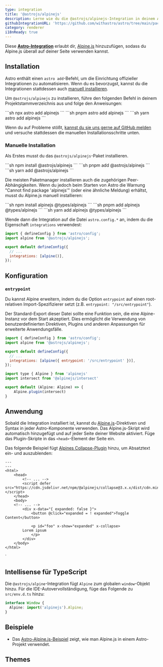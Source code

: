 ```yaml
---
type: integration
title: '@astrojs/alpinejs'
description: Lerne wie du die @astrojs/alpinejs-Integration in deinem Astro-Projekt verwendest.
githubIntegrationURL: 'https://github.com/withastro/astro/tree/main/packages/integrations/alpinejs/'
category: renderer
i18nReady: true
---
```


Diese **[Astro-Integration][astro-integration]** erlaubt dir, [Alpine.js](https://alpinejs.dev/) hinzuzufügen, sodass du Alpine.js überall auf deiner Seite verwenden kannst.

## Installation

Astro enthält einen `astro add`-Befehl, um die Einrichtung offizieller Integrationen zu automatisieren. Wenn du es bevorzugst, kannst du die Integrationen stattdessen auch [manuell installieren](#manuelle-installation).

Um `@astrojs/alpinejs` zu installieren, führe den folgenden Befehl in deinem Projektstamm&shy;verzeichnis aus und folge den Anweisungen:

<PackageManagerTabs>
  <Fragment slot="npm">
    ```sh
    npx astro add alpinejs
    ```
  </Fragment>
  <Fragment slot="pnpm">
    ```sh
    pnpm astro add alpinejs
    ```
  </Fragment>
  <Fragment slot="yarn">
    ```sh
    yarn astro add alpinejs
    ```
  </Fragment>
</PackageManagerTabs>

Wenn du auf Probleme stößt, [kannst du sie uns gerne auf GitHub melden](https://github.com/withastro/astro/issues) und versuche stattdessen die manuellen Installationsschritte unten.

### Manuelle Installation

Als Erstes musst du das `@astrojs/alpinejs`-Paket installieren.

<PackageManagerTabs>
  <Fragment slot="npm">
    ```sh
    npm install @astrojs/alpinejs
    ```
  </Fragment>
  <Fragment slot="pnpm">
    ```sh
    pnpm add @astrojs/alpinejs
    ```
  </Fragment>
  <Fragment slot="yarn">
    ```sh
    yarn add @astrojs/alpinejs
    ```
  </Fragment>
</PackageManagerTabs>

Die meisten Paketmanager installieren auch die zugehörigen Peer-Abhängigkeiten. Wenn du jedoch beim Starten von Astro die Warnung "Cannot find package 'alpinejs'" (oder eine ähnliche Meldung) erhältst, musst du Alpine.js manuell installieren:

<PackageManagerTabs>
  <Fragment slot="npm">
  ```sh
  npm install alpinejs @types/alpinejs
  ```
  </Fragment>
  <Fragment slot="pnpm">
  ```sh
  pnpm add alpinejs @types/alpinejs
  ```
  </Fragment>
  <Fragment slot="yarn">
  ```sh
  yarn add alpinejs @types/alpinejs
  ```
  </Fragment>
</PackageManagerTabs>

Wende dann die Integration auf die Datei `astro.config.*` an, indem du die Eigenschaft `integrations` verwendest:

```js ins="alpine()" title="astro.config.mjs" ins={2}
import { defineConfig } from 'astro/config';
import alpine from '@astrojs/alpinejs';

export default defineConfig({
  // ...
  integrations: [alpine()],
});
```

## Konfiguration

### `entrypoint`

Du kannst Alpine erweitern, indem du die Option `entrypoint` auf einen root-relativen Import-Spezifizierer setzt (z.B. `entrypoint: "/src/entrypoint"`).

Der Standard-Export dieser Datei sollte eine Funktion sein, die eine Alpine-Instanz vor dem Start akzeptiert. Dies ermöglicht die Verwendung von benutzerdefinierten Direktiven, Plugins und anderen Anpassungen für erweiterte Anwendungsfälle.

```js title="astro.config.mjs"
import { defineConfig } from 'astro/config';
import alpine from '@astrojs/alpinejs';

export default defineConfig({
  // ...
  integrations: [alpine({ entrypoint: '/src/entrypoint' })],
});
```

```js title="src/entrypoint.ts"
import type { Alpine } from 'alpinejs'
import intersect from '@alpinejs/intersect'

export default (Alpine: Alpine) => {
    Alpine.plugin(intersect)
}
```

## Anwendung

Sobald die Integration installiert ist, kannst du [Alpine.js](https://alpinejs.dev/)-Direktiven und Syntax in jeder Astro-Komponente verwenden. Das Alpine.js-Skript wird automatisch hinzugefügt und auf jeder Seite deiner Website aktiviert. Füge das Plugin-Skripte in das `<head>`-Element der Seite ein.

Das folgende Beispiel fügt [Alpines Collapse-Plugin](https://alpinejs.dev/plugins/collapse) hinzu, um Absatztext ein- und auszublenden:

```astro title="src/pages/index.astro" ins={6} ins="x-collapse"
---
---
<html>
	<head>
		<!-- ... -->
		<script defer src="https://cdn.jsdelivr.net/npm/@alpinejs/collapse@3.x.x/dist/cdn.min.js"></script>
	</head>
	<body>
    <!-- ... -->
		<div x-data="{ expanded: false }">
			<button @click="expanded = ! expanded">Toggle Content</button>

			<p id="foo" x-show="expanded" x-collapse>
        Lorem ipsum
			</p>
		</div>
	</body>
</html>
```
`
## Intellisense für TypeScript

Die `@astrojs/alpine`-Integration fügt `Alpine` zum globalen `window`-Objekt hinzu. Für die IDE-Autovervollständigung, füge das Folgende zu `src/env.d.ts` hinzu:

```ts title="src/env.d.ts"
interface Window {
  Alpine: import('alpinejs').Alpine;
}
```

## Beispiele

* Das [Astro-Alpine.js-Beispiel](https://github.com/withastro/astro/tree/latest/examples/framework-alpine) zeigt, wie man Alpine.js in einem Astro-Projekt verwendet.

[astro-integration]: /de/guides/integrations-guide/

[astro-ui-frameworks]: /de/guides/framework-components/#using-framework-components

## Themes

<Grid>
  <Card title="AstroResume01" href="https://astro.build/themes/details/astro-resume-01/" thumbnail="astroResume01.png"/>
</Grid>

